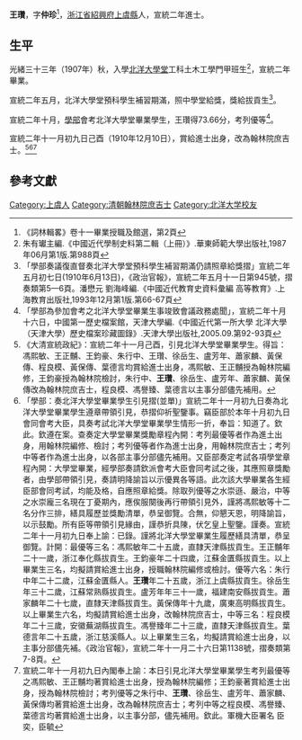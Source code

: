 {{Otheruses|other=名为王瓚的其他人物|王瓚}}

'''王瓚'''{{BD|1886年||？||catIdx=W王}}，字'''仲珍'''<ref>《詞林輯畧》卷十一畢業授職及館選，第2頁</ref>，[[浙江省|浙江省]][[紹興府|紹興府]][[上虞縣|上虞縣]]人，宣統二年進士。

== 生平 ==
光緒三十三年（1907年）秋，入學[[北洋大學堂|北洋大學堂]]工科土木工學門甲班生<ref>朱有瓛主編.《中國近代學制史料第二輯（上冊）》.華東師範大學出版社,1987年06月第1版.第988頁</ref>，宣統二年畢業。

宣統二年五月，北洋大學堂預科學生補習期滿，照中學堂給獎，獎給拔貢生<ref>「學部奏議復直督奏北洋大學堂預科學生補習期滿仍請照章給獎摺」宣統二年五月初七日(1910年6月13日)，《政治官報》，宣統二年五月十一日第945號，摺奏類第5—6頁。潘懋元 劉海峰編.《中國近代教育史資料彙編 高等教育》.上海教育出版社,1993年12月第1版.第66-67頁</ref>。

宣統二年十月，[[學部|學部]]會考北洋大學堂畢業學生，王瓚得73.66分，考列優等<ref>「學部為參加會考之北洋大學堂畢業生事竣致會議政務處聞」，宣統二年十月十六日，中國第一歷史檔案館，天津大學編.《中國近代第一所大學 北洋大學（天津大學）歷史檔案珍藏圖錄》.天津大學出版社,2005.09.第92-93頁</ref>。

宣統二年十一月初九日己酉（1910年12月10日），賞給進士出身，改為翰林院庶吉士。<ref>《大清宣統政紀》：宣統二年十一月己酉，引見北洋大學堂畢業學生。得旨：馮熙敏、王正黼、王鈞豪、朱行中、王瓚、徐岳生、盧芳年、蕭家麟、黃保傳、程良模、黃保傳、葉德言均賞給進士出身，馮熙敏、王正黼授為翰林院編修，王鈞豪授為翰林院檢討，朱行中、'''王瓚'''、徐岳生、盧芳年、蕭家麟、黃保傳改為翰林院庶吉士，程良模、馮譽臻、葉德言以主事分部儘先補用。</ref><ref>「學部：奏北洋大學堂畢業學生引見摺(並單)」宣統二年十一月初九日奏為北洋大學堂畢業學生遵章帶領引見，恭摺仰祈聖鑒事。竊臣部於本年十月初九日會同會考大臣，具奏考試北洋大學堂畢業學生情形一折，奉旨：知道了。欽此。欽遵在案。查奏定大學堂畢業獎勵章程內開：考列最優等者作為進土出身，用翰林院編修、檢討；考列優等者作為進士出身，用翰林院庶吉士；考列中等者作為進士出身，以各部主事分部儘先補用。又臣部奏定考試各項學堂章程內開：大學堂畢業，經學部奏請欽派會考大臣會同考試之後，其應照章獎勵者，由學部帶領引見，奏請明降諭旨以示優異各等語。此次該大學畢業各生經臣部會同考試，均能及格，自應照章給獎。除取列優等之水崇遜、嚴治，中等之水崇龐三名現在丁憂期內，應俟服闋後再行帶領引見外，謹將馮熙敏等十二名分作三排，繕具履歷並獎勵清單，恭呈御覽。合無，仰懇天恩，明降諭旨，以示鼓勵。所有臣等帶領引見緣由，謹恭折具陳，伏乞皇上聖鑒。謹奏。宣統二年十一月初九日奉上諭：已錄。謹將北洋大學堂畢業生履歷繕具清單，恭呈御覽。計開：最優等三名：馮熙敏年二十五歲，直隸天津縣拔貢生。王正黼年二十一歲，浙江奉化縣拔貢生。王鈞豪年二十四歲，江蘇金匱縣拔貢生。以上畢業生三名，均擬請賞給進士出身，授職翰林院編修或檢討。優等六名：朱行中年二十二歲，江蘇金匱縣人。'''王瓚'''年二十五歲，浙江上虞縣拔貢生。徐岳生年三十二歲，江蘇常熟縣拔貢生。盧芳年年三十一歲，福建南安縣拔貢生。蕭家麟年二十七歲，直隸天津縣拔貢生。黃保傳年十九歲，廣東高明縣拔貢生。以上畢業生六名，均擬請賞給進士出身，改翰林院庶吉士，中等三名：程良模年二十三歲，安徽蕪湖縣拔貢生。馮譽臻年二十三歲，直隸天津縣拔貢生。葉德言年二十五歲，浙江慈溪縣人。以上畢業生三名，均擬請賞給進士出身，以主事分部儘先補。《政治官報》，宣統二年十一月二十六日第1138號，摺奏類第7-8頁。</ref><ref>宣統二年十一月初九日內閣奉上諭：本日引見北洋大學堂畢業學生考列最優等之馮熙敏、王正黼均著賞給進士出身，授為翰林院編修；王鈞豪著賞給進士出身，授為翰林院檢討；考列優等之朱行中、'''王瓚'''、徐岳生、盧芳年、蕭家麟、黃保傳均著賞給進士出身，改為翰林院庶吉士；考列中等之程良模、馮譽臻、葉德言均著賞給進士出身，以主事分部，儘先補用。欽此。軍機大臣署名 臣奕，臣毓</ref>

==參考文獻==
{{Reflist|1}}

{{宣統二年游學畢業進士}}

{{Authority control}}

{{DEFAULTSORT:W王}}
[[Category:上虞人|Category:上虞人]]
[[Category:清朝翰林院庶吉士|Category:清朝翰林院庶吉士]]
[[Category:北洋大学校友|Category:北洋大学校友]]